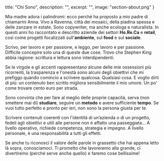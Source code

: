   title: "Chi Sono",
  description: "",
  excerpt: "",
  image: "section-about.png"
}

Mia madre adora i palindromi: ecco perché ha proposto a mio padre di chiamarmi Anna.
Vivo a Ravenna, città dei mosaici, della piadina spessa e delle zanzare in estate.
Sono copywriter, ma anche ecologa e naturalista.
In questi anni ho raccontato e descritto aziende dei settori **Ho.Re.Ca** e **retail**, così come progetti focalizzati sull'**ambiente**, sul **food** e sul **sociale**.

Scrivo, per lavoro e per passione, e leggo, per lavoro e per passione. Difficile concepire solo una di queste due cose.
Trovo che Stephen King abbia ragione: scrittura e lettura sono interdipendenti.

Se le virgole e gli accenti rappresentano alcune delle mie ossessioni più ricorrenti, la trasparenza e l'onestà sono alcuni degli obiettivi che mi prefiggo quando comincio a scrivere qualcosa. Qualsiasi cosa.
E voglio dirti di più: un contenuto ben scritto migliora sensibilmente il mio umore. Un po' come trovare cento euro per strada.

Sono convinta che per fare al meglio delle proprie capacità, serva (non smettere mai di) **studiare**, seguire un **metodo** e avere sufficiente **tempo**.
Se vuoi tutto perfetto e pronto per ieri, non sono la persona giusta per te.

Scrivere contenuti coerenti con l'identità di un’azienda o di un progetto, fedeli agli obiettivi e utili alle persone non è affatto una passeggiata...
A livello operativo, richiede competenza, strategia e impegno. A livello personale, è una responsabilità a tutti gli effetti.

Se anche tu riconosci il valore delle parole in grassetto che hai appena letto là sopra, conosciamoci.
Ti prometto che lavoreremo alla grande, ci divertiremo (perché serve anche quello) e faremo cose bellissime!
